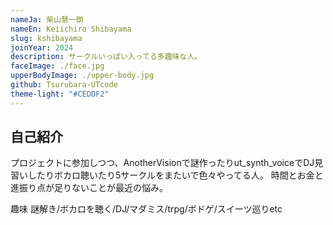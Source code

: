 ```yaml
---
nameJa: 柴山慧一朗
nameEn: Keiichiro Shibayama
slug: kshibayama
joinYear: 2024
description: サークルいっぱい入ってる多趣味な人。
faceImage: ./face.jpg
upperBodyImage: ./upper-body.jpg
github: Tsurubara-UTcode
theme-light: "#CEDDF2"
---
```


## 自己紹介

プロジェクトに参加しつつ、AnotherVisionで謎作ったりut_synth_voiceでDJ見習いしたりボカロ聴いたり5サークルをまたいで色々やってる人。
時間とお金と進振り点が足りないことが最近の悩み。

趣味 謎解き/ボカロを聴く/DJ/マダミス/trpg/ボドゲ/スイーツ巡りetc
